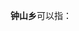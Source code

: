 '''钟山乡'''可以指：
{{PRC admin/disambig|33/01/22/202/000|52/05/22/205/000|53/03/24/204/000}}
{{disambig|cat=三字中国乡名消歧义}}
